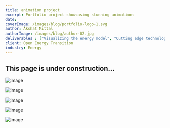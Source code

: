 ```yaml
---
title: animation project
excerpt: Portfolio project showcasing stunning animations
date: 
coverImage: /images/blog/portfolio-logo-1.svg
author: Akshat Mittal
authorImage: /images/blog/author-02.jpg
deliverables : ["Visualizing the energy model", "Cutting edge technologies", "Large scale systems"]
client: Open Energy Transition
industry: Energy
---
```


## **This page is under construction...**


![image](/images/blog/portfolio.png)


![image](/images/blog/portfolio-1.png)


![image](/images/blog/portfolio-2.png)


![image](/images/blog/portfolio-4.png)


![image](/images/blog/portfolio-5.png)
